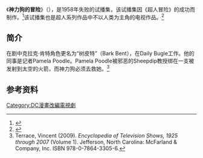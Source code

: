 {{Infobox television
| show_name = 神力狗的冒险
| original_name  = {{lang|en|''The Adventures of Superpup''}}
| image = 
| caption = 
| genre = 儿童电视节目<br>冒险
| creator = 
| director = [[Cal_Howard|Cal Howard]]
| developer = 
| presenter = 
| starring = [[Billy_Curtis|Billy Curtis]]<br>Frank Delfino<br>Ruth Delfino<br>Sadie Delfino<br>[[Harry_Monty|Harry Monty]]<br>[[Angelo_Rossitto|Angelo Rossitto]]
| voices = 
| narrated = 
| theme_music_composer = 
| opentheme = 
| endtheme = 
| composer = 
| country = 
| language = 
| num_seasons = 
| num_episodes = 1
| list_episodes = 
| executive_producer = 
| producer = [[Whitney_Ellsworth|Whitney Ellsworth]]
| supervising_producer = 
| asst_producer = 
| co-producer = 
| editor = 
| story_editor = 
| location = 
| cinematography = Joseph F. Biroc
| camera = 
| runtime = 22分钟
| network = 
| picture_format = 
| audio_format = 
| first_run = 
| first_aired = 
| last_aired = 
| preceded_by = 
| followed_by = 
| related = 
| website = 
}}
《'''神力狗的冒险'''》（{{lang-en|''The Adventures of Superpup''}}），是1958年失败的试播集，该试播集因《超人冒险》的成功而制作。<ref name='ST'>{{cite web | url = http://seattletimes.nwsource.com/html/movies/2003079436_superman25a.html | title = Who's gonna save us now? | accessdate = 2011-05-13 | last = Shannon | first = Jeff | date = June 25, 2006 | work = [[The_Seattle_Times|The Seattle Times]] | archive-date = 2006-07-02 | archive-url = https://web.archive.org/web/20060702154220/http://seattletimes.nwsource.com/html/movies/2003079436_superman25a.html | dead-url = no }}</ref>该试播集也是超人系列作品中不以人类为主角的电视作品。<ref name='DIVE'>{{cite web | url = http://www.di-ve.com/Default.aspx?ID=32&Action=1&NewsId=49288&currentPage=72 | title = The media on the media | accessdate = 2011-05-13 | last = Cilia | first = Tanja | date = January 21, 2008 | publisher = di-ve.com | archive-date = 2016-11-13 | archive-url = https://web.archive.org/web/20161113175538/http://www.di-ve.com/Default.aspx?ID=32&Action=1&NewsId=49288&currentPage=72 | dead-url = no }}</ref>

==简介==
在剧中克拉克·肯特角色更名为“树皮特”（Bark Bent），在Daily Bugle工作。他的同事是记者Pamela Poodle。Pamela Poodle被邪恶的Sheepdip教授绑在一支被发射到太空的火箭，而神力狗必须去救她。<ref>Terrace, Vincent  (2009).  ''Encyclopedia of Television Shows, 1925 through 2007'' (Volume 1).  Jefferson, North Carolina:  McFarland & Company, Inc. ISBN 978-0-7864-3305-6.</ref>

==参考资料==
{{reflist}}
{{DC漫畫電視劇}}

[[Category:DC漫畫改編電視劇|Category:DC漫畫改編電視劇]]